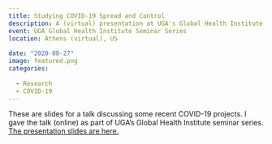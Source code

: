 ```yaml
---
title: Studying COVID-19 Spread and Control
description: A (virtual) presentation at UGA's Global Health Institute discussing some recent COVID-19 work.
event: UGA Global Health Institute Seminar Series
location: Athens (virtual), US
  
date: "2020-08-27"
image: featured.png
categories:
  
  - Research
  - COVID-19
---
```


These are slides for a talk discussing some recent COVID-19 projects. I gave the talk (online) as part of UGA's Global Health Institute seminar series.
<a href="2020-08-uga-ghi.html" target="_blank">The presentation slides are here.</a>
